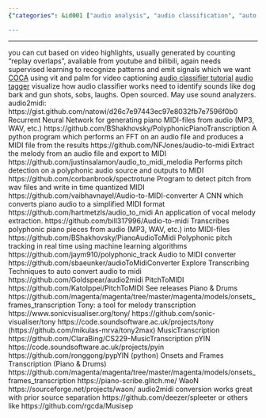 ```yaml
---
{"categories": &id001 ["audio analysis", "audio classification", "auto edit", "transcription", "video auto edit", "video understanding"], "category": "MIDI Conversion Tools", "date": "2022-05-10 15:43:25", "description": "This article discusses various methods and tools for converting audio files to MIDI format, including COCA, audio classifiers, and taggers. It compares different audio-to-MIDI converter tools such as Polyphonic_track, audioToMidiConverter, PitchToMIDI, Tony, MusicTranscription, pYIN, Spleeter, and Musisep to transcribe polyphonic audio into MIDI format.", "tags": *id001, "title": "Video Cutting with captioners, video classifiers, audio classifier, audio categorizer"}

---
```


------
you can cut based on video highlights, usually generated by counting "replay overlaps", avaliable from youtube and bilibili, again needs supervised learning to recognize patterns and emit signals which we want
[COCA](https://github.com/lucidrains/CoCa-pytorch) using vit and palm for video captioning
[audio classifier tutorial](https://mpolinowski.github.io/docs/IoT-and-Machine-Learning/ML/2022-04-01-tensorflow-audio-classifier/2022-04-01/)
[audio tagger](https://github.com/AlexUserForVA/AudioTagger) visualize how audio classifier works
need to identify sounds like dog bark and gun shots, sobs, laughs. Open sourced.
May use sound analyzers.
audio2midi:
https://gist.github.com/natowi/d26c7e97443ec97e8032fb7e7596f0b0
Recurrent Neural Network for generating piano MIDI-files from audio (MP3, WAV, etc.)
https://github.com/BShakhovsky/PolyphonicPianoTranscription
A python program which performs an FFT on an audio file and produces a MIDI file from the results
https://github.com/NFJones/audio-to-midi
Extract the melody from an audio file and export to MIDI
https://github.com/justinsalamon/audio_to_midi_melodia
Performs pitch detection on a polyphonic audio source and outputs to MIDI
https://github.com/corbanbrook/spectrotune
Program to detect pitch from wav files and write in time quantized MIDI
https://github.com/vaibhavnayel/Audio-to-MIDI-converter
A CNN which converts piano audio to a simplified MIDI format
https://github.com/hartmetzls/audio_to_midi
An application of vocal melody extraction.
https://github.com/bill317996/Audio-to-midi
Transcribes polyphonic piano pieces from audio (MP3, WAV, etc.) into MIDI-files
https://github.com/BShakhovsky/PianoAudioToMidi
Polyphonic pitch tracking in real time using machine learning algorithms
https://github.com/jaym910/polyphonic_track
Audio to MIDI converter
https://github.com/sbaeunker/audioToMidiConverter
Explore Transcribing Techniques to auto convert audio to midi
https://github.com/Goldspear/audio2midi
PitchToMIDI
https://github.com/KatoIppei/PitchToMIDI See releases
Piano & Drums
https://github.com/magenta/magenta/tree/master/magenta/models/onsets_frames_transcription
Tony: a tool for melody transcription
https://www.sonicvisualiser.org/tony/ https://github.com/sonic-visualiser/tony https://code.soundsoftware.ac.uk/projects/tony (https://github.com/mikulas-mrva/tony2max)
MusicTranscription
https://github.com/ClaraBing/CS229-MusicTranscription
pYIN
https://code.soundsoftware.ac.uk/projects/pyin https://github.com/ronggong/pypYIN (python)
Onsets and Frames Transcription (Piano & Drums)
https://github.com/magenta/magenta/tree/master/magenta/models/onsets_frames_transcription https://piano-scribe.glitch.me/
WaoN
https://sourceforge.net/projects/waon/
audio2midi conversion works great with prior source separation https://github.com/deezer/spleeter or others like https://github.com/rgcda/Musisep

